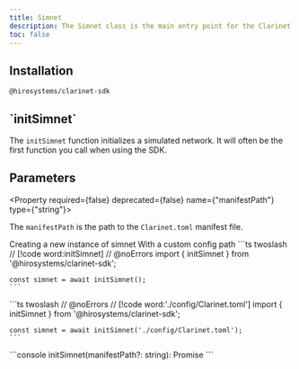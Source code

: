 ```yaml
---
title: Simnet
description: The Simnet class is the main entry point for the Clarinet JS SDK. It provides properties and methods for interacting with the Clarinet network.
toc: false
---
```





## Installation

```package-install
@hirosystems/clarinet-sdk
```

<Root>

<API className='my-20'>

<div className='flex-1'>

<h2 className='mt-0'>`initSimnet`</h2>

The `initSimnet` function initializes a simulated network. It will often be the first function you call when using the SDK.

## Parameters

<Property required={false} deprecated={false} name={"manifestPath"} type={"string"}>

The `manifestPath` is the path to the `Clarinet.toml` manifest file.

</Property>

</div>

<APIExample>

<Tabs defaultValue="default">
  <TabsList className='flex flex-wrap'>
    <TabsTrigger value="default" className='tab group'>
      <Badge className='badge transition-colors'>Creating a new instance of simnet</Badge>
    </TabsTrigger>
    <TabsTrigger value="custom" className='tab group'>
      <Badge className='badge transition-colors'>With a custom config path</Badge>
    </TabsTrigger>
  </TabsList>
  <TabsContent value="default">
    ```ts twoslash
    // [!code word:initSimnet]
    // @noErrors
    import { initSimnet } from '@hirosystems/clarinet-sdk';

    const simnet = await initSimnet();
    ```
  </TabsContent>
  <TabsContent value="custom">
    ```ts twoslash
    // @noErrors
    // [!code word:'./config/Clarinet.toml']
    import { initSimnet } from '@hirosystems/clarinet-sdk';

    const simnet = await initSimnet('./config/Clarinet.toml');
    ```
  </TabsContent>
</Tabs>

<Accordions>
  <Accordion title="Schema">
    ```console
    initSimnet(manifestPath?: string): Promise<Simnet>
    ```
  </Accordion>
</Accordions>

</APIExample>

</API>

</Root>
